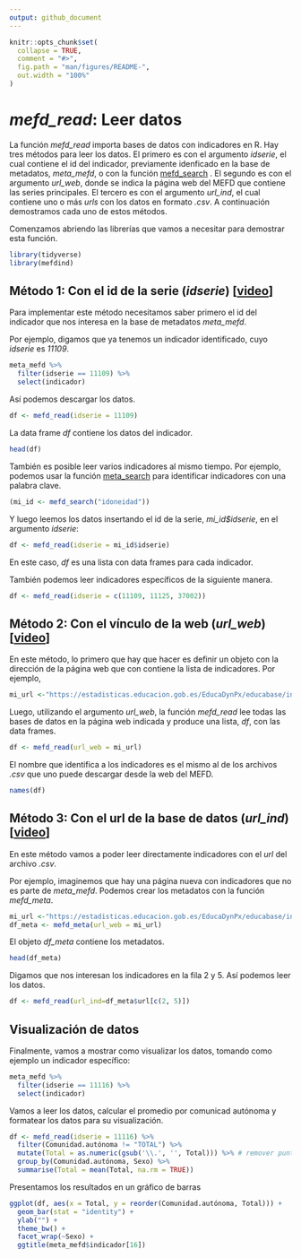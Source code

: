 ```yaml
---
output: github_document
---
```


```r
knitr::opts_chunk$set(
  collapse = TRUE,
  comment = "#>",
  fig.path = "man/figures/README-",
  out.width = "100%"
)
```

# *mefd_read*: Leer datos 

La función *mefd_read* importa bases de datos con indicadores en R. Hay tres métodos para leer los datos. El primero es con el argumento *idserie*, el cual contiene el id del indicador, previamente idenficado en la base de metadatos, *meta_mefd*, o con la función [mefd_search](search.md) . El segundo es con el argumento *url_web*, donde se indica la página web del MEFD que contiene las series principales. El tercero es con el argumento *url_ind*, el cual contiene uno o más *urls* con los datos en formato *.csv*. A continuación demostramos cada uno de estos métodos.    

Comenzamos abriendo las librerías que vamos a necesitar para demostrar esta función. 

```r
library(tidyverse)
library(mefdind)
```

## Método 1: Con el id de la serie (*idserie*) [[video](https://youtu.be/jv42mSNRQnA)]
Para implementar este método necesitamos saber primero el id del indicador que nos interesa en la base de metadatos *meta_mefd*. 

Por ejemplo, digamos que ya tenemos un indicador identificado, cuyo *idserie* es *11109*.    

```r
meta_mefd %>% 
  filter(idserie == 11109) %>% 
  select(indicador)
```

Así podemos descargar los datos.

```r
df <- mefd_read(idserie = 11109)
```

La data frame *df* contiene los datos del indicador.

```r
head(df)
```

También es posible leer varios indicadores al mismo tiempo. Por ejemplo, podemos usar la función [meta_search](search.md) para identificar indicadores con una palabra clave.

```r
(mi_id <- mefd_search("idoneidad"))
```

Y luego leemos los datos insertando el id de la serie, *mi_id$idserie*, en el argumento *idserie*:

```r
df <- mefd_read(idserie = mi_id$idserie)
```

En este caso, *df* es una lista con data frames para cada indicador.  

También podemos leer indicadores específicos de la siguiente manera. 

```r
df <- mefd_read(idserie = c(11109, 11125, 37002))
```

## Método 2: Con el vínculo de la web (*url_web*) [[video](https://youtu.be/pdefiTIX7-I)]

En este método, lo primero que hay que hacer es definir un objeto con la dirección de la página web que con contiene la lista de indicadores. Por ejemplo,

```r
mi_url <-"https://estadisticas.educacion.gob.es/EducaDynPx/educabase/index.htm?type=pcaxis&path=/no-universitaria/centros/centrosyunid/series/unidades_esc&file=pcaxis&l=s0"
```

Luego, utilizando el argumento *url_web*, la función *mefd_read* lee todas las bases de datos en la página web indicada y produce una lista, *df*, con las data frames. 

```r
df <- mefd_read(url_web = mi_url)
```

El nombre que identifica a los indicadores es el mismo al de los archivos *.csv* que uno puede descargar desde la web del MEFD.  

```r
names(df)
```

## Método 3: Con el url de la base de datos (*url_ind*) [[video](https://youtu.be/_I0iiWYZrqc)]
En este método vamos a poder leer directamente indicadores con el *url* del archivo *.csv*. 

Por ejemplo, imaginemos que hay una página nueva con indicadores que no es parte de *meta_mefd*. Podemos crear los metadatos con la función *mefd_meta*.

```r
mi_url <-"https://estadisticas.educacion.gob.es/EducaDynPx/educabase/index.htm?type=pcaxis&path=/no-universitaria/alumnado/matriculado/series/gen-porcen-gen&file=pcaxis&l=s0"
df_meta <- mefd_meta(url_web = mi_url)
```

El objeto *df_meta* contiene los metadatos. 

```r
head(df_meta)
```

Digamos que nos interesan los indicadores en la fila 2 y 5. Así podemos leer los datos. 

```r
df <- mefd_read(url_ind=df_meta$url[c(2, 5)])
```

## Visualización de datos 
Finalmente, vamos a mostrar como visualizar los datos, tomando como ejemplo un indicador específico:

```r
meta_mefd %>% 
  filter(idserie == 11116) %>% 
  select(indicador)
```

Vamos a leer los datos, calcular el promedio por comunicad autónoma y formatear los datos para su visualización.  

```r
df <- mefd_read(idserie = 11116) %>%
  filter(Comunidad.autónoma != "TOTAL") %>%
  mutate(Total = as.numeric(gsub('\\.', '', Total))) %>% # remover puntos
  group_by(Comunidad.autónoma, Sexo) %>%
  summarise(Total = mean(Total, na.rm = TRUE))
```

Presentamos los resultados en un gráfico de barras

```r
ggplot(df, aes(x = Total, y = reorder(Comunidad.autónoma, Total))) +
  geom_bar(stat = "identity") +
  ylab("") +
  theme_bw() +
  facet_wrap(~Sexo) +
  ggtitle(meta_mefd$indicador[16])
```
